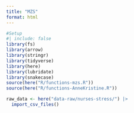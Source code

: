 ```yaml
---
title: "MZS"
format: html
---
```


```r
#Setup
#| include: false
library(fs)
library(arrow)
library(stringr)
library(tidyverse)
library(here)
library(lubridate)
library(snakecase)
source(here("R/functions-mzs.R"))
source(here("R/functions-AnneKristine.R"))

raw_data <- here("data-raw/nurses-stress/") |> 
  import_csv_files()
```

